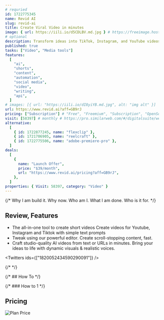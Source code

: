 ```yaml
---
# requried
id: 1722775345
name: Revid AI
slug: revid-ai
title: Create Viral Video in minutes
image: { url: https://iili.io/d5CDLBV.md.jpg } # https://freeimage.host/
# optional
description: Transform ideas into TikTok, Instagram, and YouTube videos. Drop a link or idea, and our Al does the rest — no skills needed.
published: true
tasks: ["Video", "Media tools"]
features:
  [
    "ai",
    "shorts",
    "content",
    "automation",
    "social media",
    "video",
    "writing",
    "api",
  ]
# images: [{ url: "https://iili.io/dI8yiYB.md.jpg", alt: "img alt" }]
url: https://www.revid.ai?aff=GB9rJ
pricing: ["Subscription"] # "Free", "Freemium", "Subscription", "OpenSource", "Paid"
visit: [58397] # monthly # https://pro.similarweb.com/#/digitalsuite/websiteanalysis/home
alternative:
  [
    { id: 1722877245, name: "flexclip" },
    { id: 1721706905, name: "reelcraft" },
    { id: 1722775506, name: "adobe-premiere-pro" },
  ]
deals:
  [
    {
      name: "Launch Offer",
      price: "$39/month",
      url: "https://www.revid.ai/pricing?aff=GB9rJ",
    },
  ]
properties: { Visit: 58397, category: "Video" }
---
```


{/* Why I am build it. Why now. Who am I. What I am done. Who is it for. */}

## Review, Features

- The all-in-one tool to create short videos Create videos for Youtube, Instagram and Tiktok with simple text prompts
- Tweak using our powerful editor. Create scroll-stopping content, fast.
- Craft studio-quality AI videos from text or URLs in minutes. Bring your ideas to life with dynamic visuals & realistic voices.

<Twitters ids={["1820052434590290091"]} />

{/* <DetailYoutube videoId="" startTime={0} /> */}

{/* ## How To */}

{/* ### How to 1 */}

## Pricing

<Img
  src="https://p140.p3.n0.cdn.zight.com/items/Wnu8QWpZ/911bb250-f2a3-451c-a93e-04aeeb249d2b.jpg?v=%2289468e8816135742639586b682ef0556%22"
  alt="Plan Price"
/>
